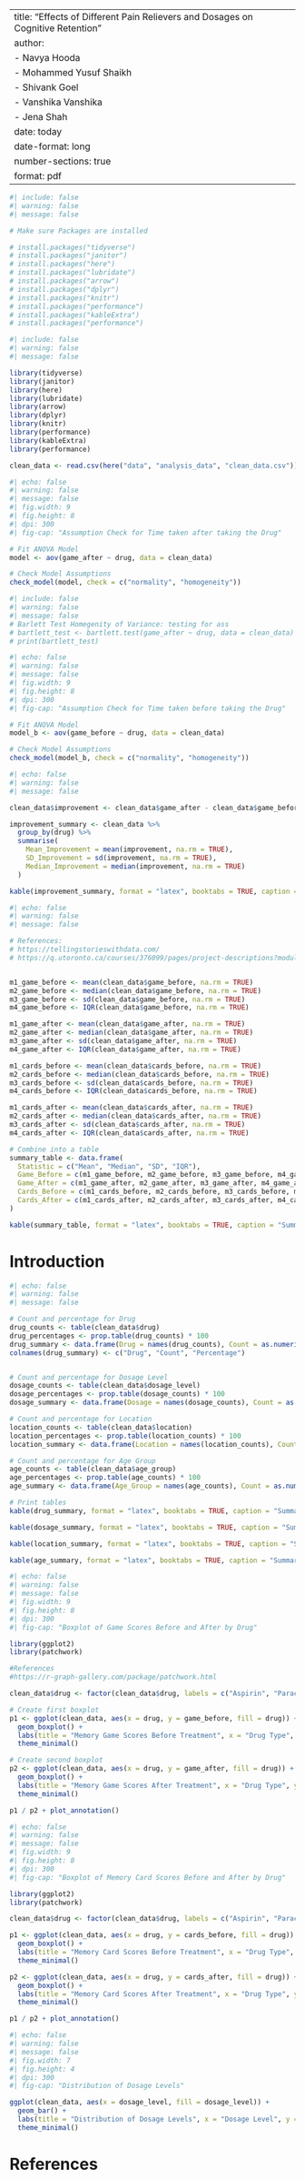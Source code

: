 
---
title: "Effects of Different Pain Relievers and Dosages on Cognitive Retention"
author: 
  - Navya Hooda
  - Mohammed Yusuf Shaikh
  - Shivank Goel
  - Vanshika Vanshika
  - Jena Shah
date: today
date-format: long
number-sections: true
format: pdf
---

```r
#| include: false
#| warning: false
#| message: false

# Make sure Packages are installed 

# install.packages("tidyverse")
# install.packages("janitor")
# install.packages("here")
# install.packages("lubridate")
# install.packages("arrow")
# install.packages("dplyr")
# install.packages("knitr")
# install.packages("performance")
# install.packages("kableExtra")
# install.packages("performance")
```


```r
#| include: false
#| warning: false
#| message: false

library(tidyverse)
library(janitor)
library(here)
library(lubridate)
library(arrow)
library(dplyr)
library(knitr)
library(performance)
library(kableExtra)
library(performance)

clean_data <- read.csv(here("data", "analysis_data", "clean_data.csv"))


```




```r
#| echo: false
#| warning: false
#| message: false
#| fig.width: 9
#| fig.height: 8
#| dpi: 300
#| fig-cap: "Assumption Check for Time taken after taking the Drug"

# Fit ANOVA Model
model <- aov(game_after ~ drug, data = clean_data)

# Check Model Assumptions
check_model(model, check = c("normality", "homogeneity"))
```



```r
#| include: false
#| warning: false
#| message: false
# Barlett Test Homegenity of Variance: testing for ass
# bartlett_test <- bartlett.test(game_after ~ drug, data = clean_data)
# print(bartlett_test)
```

```r
#| echo: false
#| warning: false
#| message: false
#| fig.width: 9
#| fig.height: 8
#| dpi: 300
#| fig-cap: "Assumption Check for Time taken before taking the Drug"

# Fit ANOVA Model
model_b <- aov(game_before ~ drug, data = clean_data)

# Check Model Assumptions
check_model(model_b, check = c("normality", "homogeneity"))
```






```r
#| echo: false
#| warning: false
#| message: false

clean_data$improvement <- clean_data$game_after - clean_data$game_before

improvement_summary <- clean_data %>%
  group_by(drug) %>%
  summarise(
    Mean_Improvement = mean(improvement, na.rm = TRUE),
    SD_Improvement = sd(improvement, na.rm = TRUE),
    Median_Improvement = median(improvement, na.rm = TRUE)
  )

kable(improvement_summary, format = "latex", booktabs = TRUE, caption = "Mean Improvement in Game Scores by Drug")

```

```r
#| echo: false
#| warning: false
#| message: false

# References:
# https://tellingstorieswithdata.com/
# https://q.utoronto.ca/courses/376099/pages/project-descriptions?module_item_id=6379323


m1_game_before <- mean(clean_data$game_before, na.rm = TRUE)
m2_game_before <- median(clean_data$game_before, na.rm = TRUE)
m3_game_before <- sd(clean_data$game_before, na.rm = TRUE)
m4_game_before <- IQR(clean_data$game_before, na.rm = TRUE)

m1_game_after <- mean(clean_data$game_after, na.rm = TRUE)
m2_game_after <- median(clean_data$game_after, na.rm = TRUE)
m3_game_after <- sd(clean_data$game_after, na.rm = TRUE)
m4_game_after <- IQR(clean_data$game_after, na.rm = TRUE)

m1_cards_before <- mean(clean_data$cards_before, na.rm = TRUE)
m2_cards_before <- median(clean_data$cards_before, na.rm = TRUE)
m3_cards_before <- sd(clean_data$cards_before, na.rm = TRUE)
m4_cards_before <- IQR(clean_data$cards_before, na.rm = TRUE)

m1_cards_after <- mean(clean_data$cards_after, na.rm = TRUE)
m2_cards_after <- median(clean_data$cards_after, na.rm = TRUE)
m3_cards_after <- sd(clean_data$cards_after, na.rm = TRUE)
m4_cards_after <- IQR(clean_data$cards_after, na.rm = TRUE)

# Combine into a table
summary_table <- data.frame(
  Statistic = c("Mean", "Median", "SD", "IQR"),
  Game_Before = c(m1_game_before, m2_game_before, m3_game_before, m4_game_before),
  Game_After = c(m1_game_after, m2_game_after, m3_game_after, m4_game_after),
  Cards_Before = c(m1_cards_before, m2_cards_before, m3_cards_before, m4_cards_before),
  Cards_After = c(m1_cards_after, m2_cards_after, m3_cards_after, m4_cards_after)
)

kable(summary_table, format = "latex", booktabs = TRUE, caption = "Summary Statistics for Quantitative Variables") 
```

# Introduction

```r
#| echo: false
#| warning: false
#| message: false

# Count and percentage for Drug
drug_counts <- table(clean_data$drug)
drug_percentages <- prop.table(drug_counts) * 100
drug_summary <- data.frame(Drug = names(drug_counts), Count = as.numeric(drug_counts), Percentage = round(as.numeric(drug_percentages), 2))
colnames(drug_summary) <- c("Drug", "Count", "Percentage")


# Count and percentage for Dosage Level
dosage_counts <- table(clean_data$dosage_level)
dosage_percentages <- prop.table(dosage_counts) * 100
dosage_summary <- data.frame(Dosage = names(dosage_counts), Count = as.numeric(dosage_counts), Percentage = round(as.numeric(dosage_percentages), 2))

# Count and percentage for Location
location_counts <- table(clean_data$location)
location_percentages <- prop.table(location_counts) * 100
location_summary <- data.frame(Location = names(location_counts), Count = as.numeric(location_counts), Percentage = round(as.numeric(location_percentages), 2))

# Count and percentage for Age Group
age_counts <- table(clean_data$age_group)
age_percentages <- prop.table(age_counts) * 100
age_summary <- data.frame(Age_Group = names(age_counts), Count = as.numeric(age_counts), Percentage = round(as.numeric(age_percentages), 2))

# Print tables
kable(drug_summary, format = "latex", booktabs = TRUE, caption = "Summary of Drug Types") 

kable(dosage_summary, format = "latex", booktabs = TRUE, caption = "Summary of Dosage Levels") 

kable(location_summary, format = "latex", booktabs = TRUE, caption = "Summary of Locations") 

kable(age_summary, format = "latex", booktabs = TRUE, caption = "Summary of Age Groups") 
```

\newpage


```r
#| echo: false
#| warning: false
#| message: false
#| fig.width: 9
#| fig.height: 8
#| dpi: 300
#| fig-cap: "Boxplot of Game Scores Before and After by Drug"

library(ggplot2)
library(patchwork)  

#References
#https://r-graph-gallery.com/package/patchwork.html

clean_data$drug <- factor(clean_data$drug, labels = c("Aspirin", "Paracetamol", "Placebo", "Tramadol"))

# Create first boxplot
p1 <- ggplot(clean_data, aes(x = drug, y = game_before, fill = drug)) + 
  geom_boxplot() +
  labs(title = "Memory Game Scores Before Treatment", x = "Drug Type", y = "Game Score", fill = "Drug") +
  theme_minimal()

# Create second boxplot
p2 <- ggplot(clean_data, aes(x = drug, y = game_after, fill = drug)) + 
  geom_boxplot() +
  labs(title = "Memory Game Scores After Treatment", x = "Drug Type", y = "Game Score", fill = "Drug") +
  theme_minimal()

p1 / p2 + plot_annotation()

```



```r
#| echo: false
#| warning: false
#| message: false
#| fig.width: 9
#| fig.height: 8
#| dpi: 300
#| fig-cap: "Boxplot of Memory Card Scores Before and After by Drug"

library(ggplot2)
library(patchwork)

clean_data$drug <- factor(clean_data$drug, labels = c("Aspirin", "Paracetamol", "Placebo", "Tramadol"))

p1 <- ggplot(clean_data, aes(x = drug, y = cards_before, fill = drug)) + 
  geom_boxplot() +
  labs(title = "Memory Card Scores Before Treatment", x = "Drug Type", y = "Memory Card Score", fill = "Drug") +
  theme_minimal()

p2 <- ggplot(clean_data, aes(x = drug, y = cards_after, fill = drug)) + 
  geom_boxplot() +
  labs(title = "Memory Card Scores After Treatment", x = "Drug Type", y = "Memory Card Score", fill = "Drug") +
  theme_minimal()

p1 / p2 + plot_annotation()

```

```r
#| echo: false
#| warning: false
#| message: false
#| fig.width: 7
#| fig.height: 4
#| dpi: 300
#| fig-cap: "Distribution of Dosage Levels"

ggplot(clean_data, aes(x = dosage_level, fill = dosage_level)) +
  geom_bar() +
  labs(title = "Distribution of Dosage Levels", x = "Dosage Level", y = "Count") +
  theme_minimal()

```




# References
